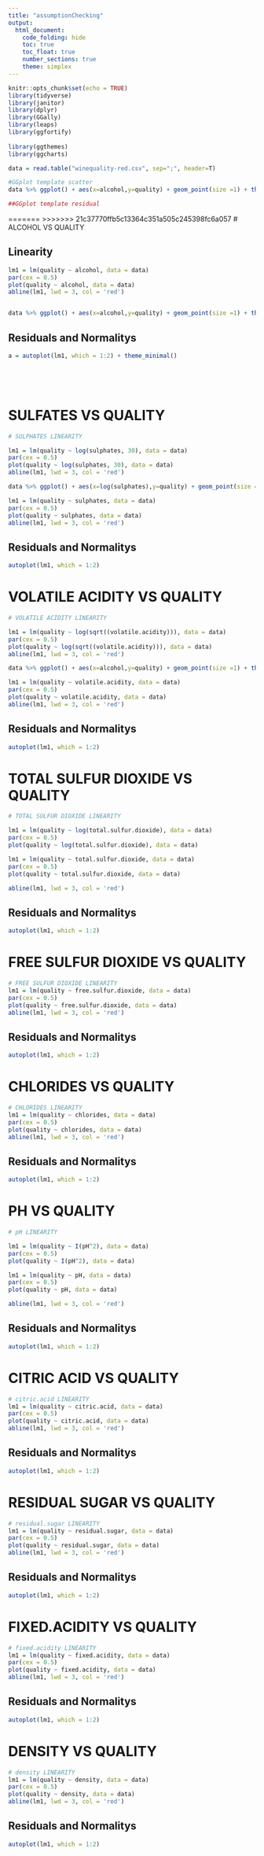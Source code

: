 ```yaml
---
title: "assumptionChecking"
output:
  html_document:
    code_folding: hide
    toc: true
    toc_float: true
    number_sections: true
    theme: simplex 
---
```


``` r
knitr::opts_chunk$set(echo = TRUE)
library(tidyverse)
library(janitor)
library(dplyr)
library(GGally)
library(leaps)
library(ggfortify)
 
library(ggthemes)
library(ggcharts)

```

```r
data = read.table("winequality-red.csv", sep=";", header=T)

```


```r
#GGplot template scatter
data %>% ggplot() + aes(x=alcohol,y=quality) + geom_point(size =1) + theme_minimal() + ggtitle("Red wine quality vs Alcohol Percentage")+ xlab("Alcohol Percentage") + ylab("Red wine quality") + geom_smooth(method='lm', se=FALSE) 

##GGplot template residual 

```

=======
>>>>>>> 21c37770ffb5c13364c351a505c245398fc6a057
# ALCOHOL VS QUALITY

## Linearity
```r
lm1 = lm(quality ~ alcohol, data = data)
par(cex = 0.5)
plot(quality ~ alcohol, data = data)
abline(lm1, lwd = 3, col = 'red')


data %>% ggplot() + aes(x=alcohol,y=quality) + geom_point(size =1) + theme_minimal() + ggtitle("Red wine quuality vs Alcohol Percentage")+ xlab("Alcohol Percentage") + ylab("Red wine quality") + geom_smooth(method='lm', se=FALSE) 

```

## Residuals and Normalitys
```r

a = autoplot(lm1, which = 1:2) + theme_minimal()



 
```

# SULFATES VS QUALITY
```r
# SULPHATES LINEARITY

lm1 = lm(quality ~ log(sulphates, 30), data = data)
par(cex = 0.5)
plot(quality ~ log(sulphates, 30), data = data)
abline(lm1, lwd = 3, col = 'red')

data %>% ggplot() + aes(x=log(sulphates),y=quality) + geom_point(size =1) + theme_minimal() + ggtitle("Red wine quality vs Log of Sulphate Concentration")+ xlab("Sulphate Concentration") + ylab("Red wine quality") + geom_smooth(method='lm', se=FALSE) 

lm1 = lm(quality ~ sulphates, data = data)
par(cex = 0.5)
plot(quality ~ sulphates, data = data)
abline(lm1, lwd = 3, col = 'red')

```

## Residuals and Normalitys
```r
autoplot(lm1, which = 1:2)
```

# VOLATILE ACIDITY VS QUALITY
```r
# VOLATILE ACIDITY LINEARITY

lm1 = lm(quality ~ log(sqrt((volatile.acidity))), data = data)
par(cex = 0.5)
plot(quality ~ log(sqrt((volatile.acidity))), data = data)
abline(lm1, lwd = 3, col = 'red')

data %>% ggplot() + aes(x=alcohol,y=quality) + geom_point(size =1) + theme_minimal() + ggtitle("Red wine quuality vs Alcohol Percentage")+ xlab("Alcohol Percentage") + ylab("Red wine quality") + geom_smooth(method='lm', se=FALSE) 

lm1 = lm(quality ~ volatile.acidity, data = data)
par(cex = 0.5)
plot(quality ~ volatile.acidity, data = data)
abline(lm1, lwd = 3, col = 'red')

```

## Residuals and Normalitys
```r
autoplot(lm1, which = 1:2)
```

# TOTAL SULFUR DIOXIDE VS QUALITY
```r
# TOTAL SULFUR DIOXIDE LINEARITY

lm1 = lm(quality ~ log(total.sulfur.dioxide), data = data)
par(cex = 0.5)
plot(quality ~ log(total.sulfur.dioxide), data = data)

lm1 = lm(quality ~ total.sulfur.dioxide, data = data)
par(cex = 0.5)
plot(quality ~ total.sulfur.dioxide, data = data)

abline(lm1, lwd = 3, col = 'red')
```

## Residuals and Normalitys
```r
autoplot(lm1, which = 1:2)
```

# FREE SULFUR DIOXIDE VS QUALITY
```r
# FREE SULFUR DIOXIDE LINEARITY
lm1 = lm(quality ~ free.sulfur.dioxide, data = data)
par(cex = 0.5)
plot(quality ~ free.sulfur.dioxide, data = data)
abline(lm1, lwd = 3, col = 'red')
```
## Residuals and Normalitys
```r
autoplot(lm1, which = 1:2)
```

# CHLORIDES VS QUALITY
```r
# CHLORIDES LINEARITY
lm1 = lm(quality ~ chlorides, data = data)
par(cex = 0.5)
plot(quality ~ chlorides, data = data)
abline(lm1, lwd = 3, col = 'red')
```

## Residuals and Normalitys
```r
autoplot(lm1, which = 1:2)
```

# PH VS QUALITY
```r
# pH LINEARITY

lm1 = lm(quality ~ I(pH^2), data = data)
par(cex = 0.5)
plot(quality ~ I(pH^2), data = data)

lm1 = lm(quality ~ pH, data = data)
par(cex = 0.5)
plot(quality ~ pH, data = data)

abline(lm1, lwd = 3, col = 'red')
```

## Residuals and Normalitys
```r
autoplot(lm1, which = 1:2)
```

# CITRIC ACID VS QUALITY
```r
# citric.acid LINEARITY
lm1 = lm(quality ~ citric.acid, data = data)
par(cex = 0.5)
plot(quality ~ citric.acid, data = data)
abline(lm1, lwd = 3, col = 'red')
```

## Residuals and Normalitys
```r
autoplot(lm1, which = 1:2)
```

# RESIDUAL SUGAR VS QUALITY
```r
# residual.sugar LINEARITY
lm1 = lm(quality ~ residual.sugar, data = data)
par(cex = 0.5)
plot(quality ~ residual.sugar, data = data)
abline(lm1, lwd = 3, col = 'red')
```

## Residuals and Normalitys
```r
autoplot(lm1, which = 1:2)
```

# FIXED.ACIDITY VS QUALITY
```r
# fixed.acidity LINEARITY
lm1 = lm(quality ~ fixed.acidity, data = data)
par(cex = 0.5)
plot(quality ~ fixed.acidity, data = data)
abline(lm1, lwd = 3, col = 'red')
```
## Residuals and Normalitys
```r
autoplot(lm1, which = 1:2)
```

# DENSITY VS QUALITY
```r
# density LINEARITY
lm1 = lm(quality ~ density, data = data)
par(cex = 0.5)
plot(quality ~ density, data = data)
abline(lm1, lwd = 3, col = 'red')
```

## Residuals and Normalitys
```r
autoplot(lm1, which = 1:2)
```